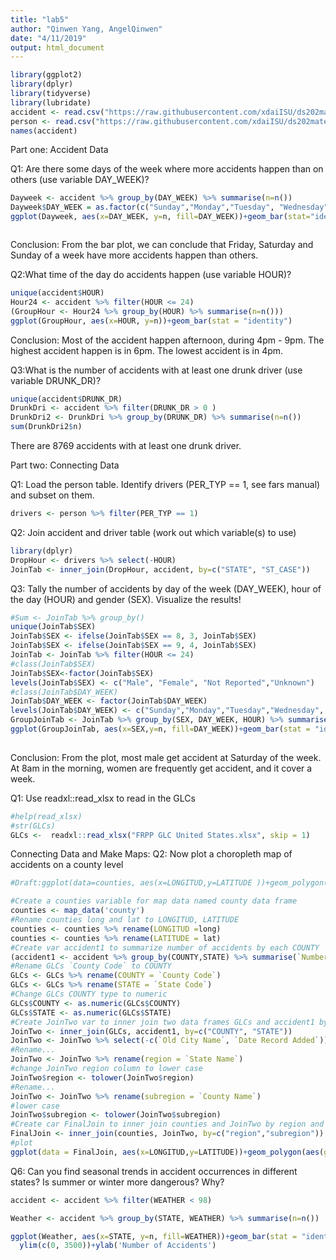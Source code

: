 ```yaml
---
title: "lab5"
author: "Qinwen Yang, AngelQinwen"
date: "4/11/2019"
output: html_document
---
```




```r
library(ggplot2)
library(dplyr)
library(tidyverse)
library(lubridate)
accident <- read.csv("https://raw.githubusercontent.com/xdaiISU/ds202materials/master/hwlabs/fars2017/accident.csv", stringsAsFactors = FALSE)
person <- read.csv("https://raw.githubusercontent.com/xdaiISU/ds202materials/master/hwlabs/fars2017/person.csv", stringsAsFactors = FALSE)
names(accident)

```

Part one: Accident Data

Q1: Are there some days of the week where more accidents happen than on others (use variable DAY_WEEK)?

```r
Dayweek <- accident %>% group_by(DAY_WEEK) %>% summarise(n=n())
Dayweek$DAY_WEEK = as.factor(c("Sunday","Monday","Tuesday", "Wednesday", "Thursday", "Friday","Saturday"))
ggplot(Dayweek, aes(x=DAY_WEEK, y=n, fill=DAY_WEEK))+geom_bar(stat="identity", width = 0.5)+xlab('Day of Week')+ylab('Number of Accident')+ggtitle('Relationship between Day of Week and Number of Accident ')+ scale_fill_manual(values = c("red","grey","red","red","grey","grey","grey"))+theme(axis.text.x = element_text(angle=90, hjust=1))



```

Conclusion: 
From the bar plot, we can conclude that Friday, Saturday and Sunday of a week have more accidents happen than others.

Q2:What time of the day do accidents happen (use variable HOUR)?
```r


unique(accident$HOUR)
Hour24 <- accident %>% filter(HOUR <= 24)
(GroupHour <- Hour24 %>% group_by(HOUR) %>% summarise(n=n()))
ggplot(GroupHour, aes(x=HOUR, y=n))+geom_bar(stat = "identity")


```

Conclusion:
Most of the accident happen afternoon, during 4pm - 9pm. The highest accident happen is in 6pm. The lowest accident is in 4pm.

Q3:What is the number of accidents with at least one drunk driver (use variable DRUNK_DR)?
```r
unique(accident$DRUNK_DR)
DrunkDri <- accident %>% filter(DRUNK_DR > 0 )
DrunkDri2 <- DrunkDri %>% group_by(DRUNK_DR) %>% summarise(n=n())
sum(DrunkDri2$n)


```
There are 8769 accidents with at least one drunk driver.

Part two: Connecting Data

Q1: Load the person table. Identify drivers (PER_TYP == 1, see fars manual) and subset on them.


```r
drivers <- person %>% filter(PER_TYP == 1)

```

Q2: Join accident and driver table (work out which variable(s) to use)

```r
library(dplyr)
DropHour <- drivers %>% select(-HOUR)
JoinTab <- inner_join(DropHour, accident, by=c("STATE", "ST_CASE"))

```



Q3: Tally the number of accidents by day of the week (DAY_WEEK), hour of the day (HOUR) and gender (SEX). Visualize the results!


```r
#Sum <- JoinTab %>% group_by()
unique(JoinTab$SEX)
JoinTab$SEX <- ifelse(JoinTab$SEX == 8, 3, JoinTab$SEX)
JoinTab$SEX <- ifelse(JoinTab$SEX == 9, 4, JoinTab$SEX)
JoinTab <- JoinTab %>% filter(HOUR <= 24)
#class(JoinTab$SEX)
JoinTab$SEX<-factor(JoinTab$SEX)
levels(JoinTab$SEX) <- c("Male", "Female", "Not Reported","Unknown")
#class(JoinTab$DAY_WEEK)
JoinTab$DAY_WEEK <- factor(JoinTab$DAY_WEEK)
levels(JoinTab$DAY_WEEK) <- c("Sunday","Monday","Tuesday","Wednesday", "Thursday","Friday","Saturday")
GroupJoinTab <- JoinTab %>% group_by(SEX, DAY_WEEK, HOUR) %>% summarise(n=n())
ggplot(GroupJoinTab, aes(x=SEX,y=n, fill=DAY_WEEK))+geom_bar(stat = "identity")+facet_wrap(~HOUR)+theme(axis.text.x = element_text(angle=90, hjust=1, size=10))+theme(axis.text=element_text(size=6))+ylim(c(0,400))
  

```

Conclusion:
From the plot, most male get accident at Saturday of the week. At 8am in the morning, women are frequently get accident, and it cover a week. 

Q1: Use readxl::read_xlsx to read in the GLCs
```r
#help(read_xlsx)
#str(GLCs)
GLCs <-  readxl::read_xlsx("FRPP GLC United States.xlsx", skip = 1)

```


Connecting Data and Make Maps:
Q2: Now plot a choropleth map of accidents on a county level
```r
#Draft:ggplot(data=counties, aes(x=LONGITUD,y=LATITUDE ))+geom_polygon(aes(group=group,color=LATITUDE))+geom_point(data=accident, aes(x=LONGITUD, y=LATITUDE))+xlim(c(-171, 250))

#Create a counties variable for map data named county data frame
counties <- map_data('county')
#Rename counties long and lat to LONGITUD, LATITUDE
counties <- counties %>% rename(LONGITUD =long)
counties <- counties %>% rename(LATITUDE = lat)
#Create var accident1 to summarize number of accidents by each COUNTY
(accident1 <- accident %>% group_by(COUNTY,STATE) %>% summarise(`Number Of Accident`=n()))
#Rename GLCs `County Code` to COUNTY
GLCs <- GLCs %>% rename(COUNTY = `County Code`)
GLCs <- GLCs %>% rename(STATE = `State Code`)
#Change GLCs COUNTY type to numeric
GLCs$COUNTY <- as.numeric(GLCs$COUNTY)
GLCs$STATE <- as.numeric(GLCs$STATE)
#Create JoinTwo var to inner join two data frames GLCs and accident1 by COUNTY
JoinTwo <- inner_join(GLCs, accident1, by=c("COUNTY", "STATE"))
JoinTwo <- JoinTwo %>% select(-c(`Old City Name`, `Date Record Added`))
#Rename...
JoinTwo <- JoinTwo %>% rename(region = `State Name`)
#change JoinTwo region column to lower case
JoinTwo$region <- tolower(JoinTwo$region)
#Rename...
JoinTwo <- JoinTwo %>% rename(subregion = `County Name`)
#lower case
JoinTwo$subregion <- tolower(JoinTwo$subregion)
#Create car FinalJoin to inner join counties and JoinTwo by region and subregion
FinalJoin <- inner_join(counties, JoinTwo, by=c("region","subregion"))
#plot 
ggplot(data = FinalJoin, aes(x=LONGITUD,y=LATITUDE))+geom_polygon(aes(group=group, fill=`Number Of Accident`))+ggtitle('choropleth map of accidents')

```


Q6: Can you find seasonal trends in accident occurrences in different states? Is summer or winter more dangerous? Why?
```r

accident <- accident %>% filter(WEATHER < 98)

Weather <- accident %>% group_by(STATE, WEATHER) %>% summarise(n=n())

ggplot(Weather, aes(x=STATE, y=n, fill=WEATHER))+geom_bar(stat = "identity")+xlim(c(0,60))+
  ylim(c(0, 3500))+ylab('Number of Accidents')

```

